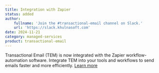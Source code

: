```yaml
---
title: Integration with Zapier
status: added
author:
    fullname: 'Join the #transactional-email channel on Slack.'
    url: 'https://slack.khulnasoft.com'
date: 2024-11-21
category: managed-services
product: transactional-email
---
```


Transactional Email (TEM) is now integrated with the Zapier workflow-automation software. Integrate TEM into your tools and workflows to send emails faster and more efficiently. 
[Learn more](https://zapier.com/apps/khulnasoft-transactional-email-ca2/integrations)

